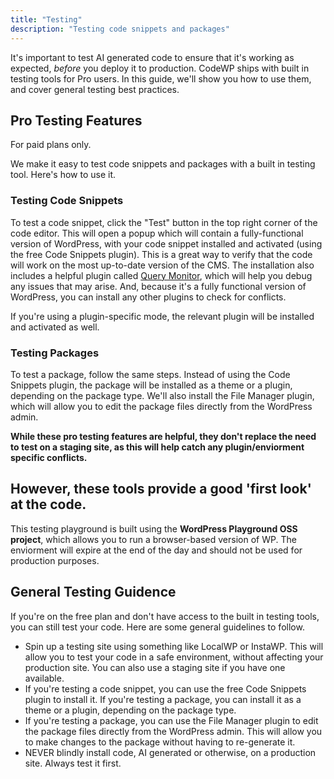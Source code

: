 ```yaml
---
title: "Testing"
description: "Testing code snippets and packages"
---
```


It's important to test AI generated code to ensure that it's working as expected, _before_ you deploy it to production. CodeWP ships with built in testing tools for Pro users. In this guide, we'll show you how to use them, and cover general testing best practices.

## Pro Testing Features

<Tip>For paid plans only.</Tip>

We make it easy to test code snippets and packages with a built in testing tool. Here's how to use it.

### Testing Code Snippets

To test a code snippet, click the "Test" button in the top right corner of the code editor. This will open a popup which will contain a fully-functional version of WordPress, with your code snippet installed and activated (using the free Code Snippets plugin). This is a great way to verify that the code will work on the most up-to-date version of the CMS. The installation also includes a helpful plugin called [Query Monitor](https://wordpress.org/plugins/query-monitor/), which will help you debug any issues that may arise. And, because it's a fully functional version of WordPress, you can install any other plugins to check for conflicts.

If you're using a plugin-specific mode, the relevant plugin will be installed and activated as well.

### Testing Packages

To test a package, follow the same steps. Instead of using the Code Snippets plugin, the package will be installed as a theme or a plugin, depending on the package type. We'll also install the File Manager plugin, which will allow you to edit the package files directly from the WordPress admin.

**While these pro testing features are helpful, they don't replace the need to test on a staging site, as this will help catch any plugin/enviorment specific conflicts.**

## However, these tools provide a good 'first look' at the code.

This testing playground is built using the **WordPress Playground OSS project**, which allows you to run a browser-based version of WP. The enviorment will expire at the end of the day and should not be used for production purposes.

## General Testing Guidence

If you're on the free plan and don't have access to the built in testing tools, you can still test your code. Here are some general guidelines to follow.

- Spin up a testing site using something like LocalWP or InstaWP. This will allow you to test your code in a safe environment, without affecting your production site. You can also use a staging site if you have one available.
- If you're testing a code snippet, you can use the free Code Snippets plugin to install it. If you're testing a package, you can install it as a theme or a plugin, depending on the package type.
- If you're testing a package, you can use the File Manager plugin to edit the package files directly from the WordPress admin. This will allow you to make changes to the package without having to re-generate it.
- NEVER blindly install code, AI generated or otherwise, on a production site. Always test it first.
